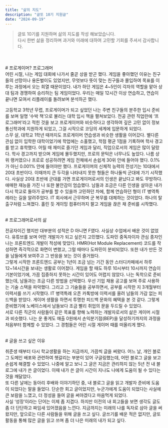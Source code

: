 ```yaml
---
title: "삶의 지도"
description: "글또 10기 지원글"
date: "2024-09-19"
---
```

> 글또 10기를 지원하며 삶의 지도를 작성 해보았습니다.<br/>
> 다시 한번 삶을 정리하며 과거와 미래에 대하여 고민할 기회를 주셔서 감사합니다.
<br/>
<br/>
# 프로게이머? 프로그래머
<br/>
어린 시절, 나는 게임 대회에 나가서 줄곧 상을 받곤 했다. 게임을 좋아했던 이유는 친구들의 선망이나 용돈벌이도 있었지만, 무엇보다 뜻이 맞는 친구들과 몰입하여 목표를 이루는 과정에서 오는 희열 때문이었다. 내가 하던 게임은 4~5인이 각자의 역할을 맡아 상대 팀과 경쟁하여 승리하는 팀 게임이었다. 우리는 매일 12시간 이상 연습하고, 연습이 끝나면 모여서 리플레이를 돌려보며 분석하곤 했다.
<br/>

고등학교 3학년 무렵, 프로게이머가 되고 싶었던 나는 주변 친구들의 분주한 입시 준비를 보며 일명 ‘수박 책’으로 불리는 대학 입시 책을 펼쳐보았다. 전공 관련 직업란에 ‘프로그래머’라고 적힌 것을 보고 프로게이머와 비슷하다고 생각하여 깊은 고민 없이 정보통신학과에 지원하게 되었고, 그걸 시작으로 코딩의 세계에 입문하게 되었다.
<br/>
스무 살, 대학교 1학년 때까지도 프로게이머 연습생과 비슷한 생활을 이어갔다. 별다른 관심 없이 입학한 대학이었기에 학업에는 소홀했고, 학점 평균 1점을 기록하며 학사 경고를 받고 휴학했다. 어릴 때 재미로 즐기던 게임과 달리, 직업으로서의 게임은 많이 달랐다. 학사 경고까지 받으며 게임에 몰두했지만, 프로의 문턱은 너무나도 높았다. 나름 상위 랭커였으나 프로로 성공하려면 게임 전체에서 손쉽게 30위 안에 들어야 했다. 0.1%가 아닌 0.001% 안에 들어야만 했다.
프로게이머의 신체적 능력의 전성기는 10대에서 20대 초반이다. 이때까지 큰 두각을 나타내지 못한 형들은 하나둘씩 군대에 가기 시작했다. 사실상 20대 초반에 군대를 가면 프로게이머로서의 인생은 끝났다고 봐도 무방하다.
<br/>
애매한 재능을 가진 나 또한 불안감이 엄습했다. 남들과 조금은 다른 인생을 살아온 내가 다시 학교로 돌아가 공부를 할 수 있을까 고민하던 차에, 함께 연습하던 형이 IT 병역특례라는 길을 알려주었다. IT 회사에서 근무하며 군 복무를 대체하는 것이었다. 하나의 탈출구처럼 느껴졌다. 홀린 듯 게이밍 컴퓨터까지 팔고 게임을 끊은 채 준비를 시작했다.

<br/>
# 프로그래머로서의 삶

전공자이긴 했지만 대부분의 성적은 D 아니면 F였다. 사실상 수업에서 배운 것이 없었다. 유튜브를 보며 어떤 개발자가 되고 싶은지 고민했다. 도파민 중독자이자 관심 종자인 나는 프론트엔드 개발이 적성에 맞았다. HMR(Hot Module Replacement) 코드를 작성하면 즉각적으로 화면이 변했고, 그럴 때마다 도파민이 분비되었다. 또한 내가 만든 것을 남들에게 보여주고 그 반응을 보는 것이 즐거웠다.
<br/>
그렇게 시작한 프론트엔드 공부는 1년이 조금 넘는 기간 동안 스터디카페에서 하루 12~14시간을 보내는 생활로 이어졌다. 게임을 할 때도 하루 10시부터 10시까지 연습이 기본이었기에, 가끔 집중하지 못하는 시간이 있어도 어렵지 않았다. 나는 독학으로 준비했는데, 남들과는 조금 다른 방법을 선택했다. 우선 기업 채용 공고를 보며 주로 사용하는 기술 스택을 파악했다. 그리고 그 기술들을 공부하면서, 공부를 시작한 지 3개월부터 이력서를 쓰기 시작했다. IT 병역특례 오픈 카톡방에 이력서를 올려 남들의 가감 없는 피드백을 받았다. 게이머 생활을 하면서 투명한 피드백 문화의 혜택을 본 것 같다. 그렇게 준비했기에 노베이스에서 남들보다 조금 빨리 취업의 문을 두드릴 수 있었다.
<br/>
서로 다른 직군의 사람들이 같은 목표를 향해 노력하는 개발자로서의 삶은 게이머 시절과 비슷했다. 나는 운 좋게도 매출 0원에서 손익분기점(BEP)을 달성하기까지의 과정을 처음부터 함께할 수 있었다. 그 경험들은 어린 시절 게이머 때를 떠올리게 했다.

<br/>
# 글을 쓰고 싶은 이유

취준생 때부터 다시 학교생활을 하는 지금까지, 가끔씩 글을 써왔다. 어느 날, 개인 블로그 도메인 배포와 관련하여 헷갈리는 부분이 있어 구글링했는데, 어떤 블로그 글을 보고 손쉽게 해결할 수 있었다. 나중에 알고 보니 그 글은 지금은 관리하지 않는 5년 전 내 블로그에 내가 쓴 글이었다. 이때 내가 쓴 글이 시간이 지나도 나에게 도움이 될 수 있다는 것을 깨달았다.
<br/>
또 다른 날에는 동아리 후배와 이야기하던 중, 내 블로그 글을 읽고 개발자 준비에 도움이 되었다는 말을 들었다. 단순한 회고 글이었지만, 누군가에게 도움이 되었다는 사실에 큰 보람을 느꼈고, 더 정성을 들여 글을 써야겠다고 마음먹게 되었다.
<br/>
사실 ‘성장’이라는 단어는 이제 좀 지겹다. 하지만 이전의 내 회고들을 보면 생각도 글도 좀 더 단단하고 짜임새 있어졌음을 느낀다. 지금까지는 미래의 나를 독자로 삼아 글을 써왔지만, 앞으로는 다른 사람들을 위해 글을 쓰고 싶다. 글쓰기를 배운 적은 없지만, 글또 활동을 통해 많은 글을 읽고 쓰며 좀 더 나은 미래의 내가 되고 싶다.